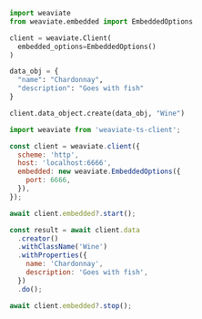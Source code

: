 
<Tabs groupId="languages">
  <TabItem value="py" label="Python">

  ```python
  import weaviate
  from weaviate.embedded import EmbeddedOptions

  client = weaviate.Client(
    embedded_options=EmbeddedOptions()
  )

  data_obj = {
    "name": "Chardonnay",
    "description": "Goes with fish"
  }

  client.data_object.create(data_obj, "Wine")
  ```

  </TabItem>
  <TabItem value="js" label="JavaScript / TypeScript">

  ```js
  import weaviate from 'weaviate-ts-client';

  const client = weaviate.client({
    scheme: 'http',
    host: 'localhost:6666',
    embedded: new weaviate.EmbeddedOptions({
      port: 6666,
    }),
  });

  await client.embedded?.start();

  const result = await client.data
    .creator()
    .withClassName('Wine')
    .withProperties({
      name: 'Chardonnay',
      description: 'Goes with fish',
    })
    .do();

  await client.embedded?.stop();
  ```

  </TabItem>
</Tabs>
